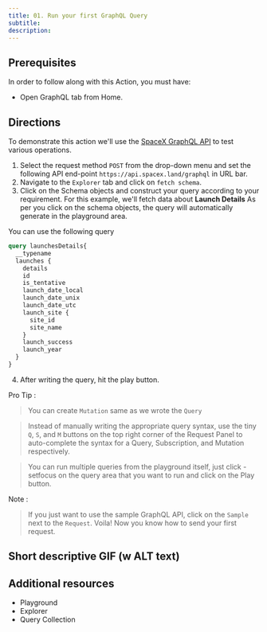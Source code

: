 ```yaml
---
title: 01. Run your first GraphQL Query
subtitle:
description:
---
```



## Prerequisites

In order to follow along with this Action, you must have:
- Open GraphQL tab from Home. 

## Directions

To demonstrate this action we'll use the [SpaceX GraphQL API](https://spacex.land/) to test various operations. 
1. Select the request method `POST` from the drop-down menu and set the following API end-point `https://api.spacex.land/graphql` in URL bar.
2. Navigate to the `Explorer` tab and click on `fetch schema`. 
3. Click on the Schema objects and construct your query according to your requirement. For this example, we'll fetch data about **Launch Details**
As per you click on the schema objects, the query will automatically generate in the playground area.

You can use the following query

```graphql
query launchesDetails{
  __typename
  launches {
    details
    id
    is_tentative
    launch_date_local
    launch_date_unix
    launch_date_utc
    launch_site {
      site_id
      site_name
    }
    launch_success
    launch_year
  }
}
```

4. After writing the query, hit the play button. 


Pro Tip :
>You can create `Mutation` same as we wrote the `Query`

>Instead of manually writing the appropriate query syntax, use the tiny `Q`, `S`, and `M` buttons on the top right corner of the Request Panel to auto-complete the syntax for a Query, Subscription, and Mutation respectively.

> You can run multiple queries from the playground itself, just click - setfocus on the query area that you want to run and click on the Play button.

Note : 
> If you just want to use the sample GraphQL API, click on the `Sample` next to the `Request`.
Voila! Now you know how to send your first request.

## Short descriptive GIF (w ALT text)

## Additional resources

- Playground
- Explorer
- Query Collection
